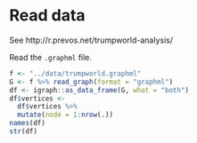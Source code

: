 # Read data

See http://r.prevos.net/trumpworld-analysis/

Read the `.graphml` file.

```r
f <- "../data/trumpworld.graphml"
G <- f %>% read_graph(format = "graphml")
df <- igraph::as_data_frame(G, what = "both")
df$vertices <-
  df$vertices %>% 
  mutate(node = 1:nrow(.))
names(df)
str(df)
```
